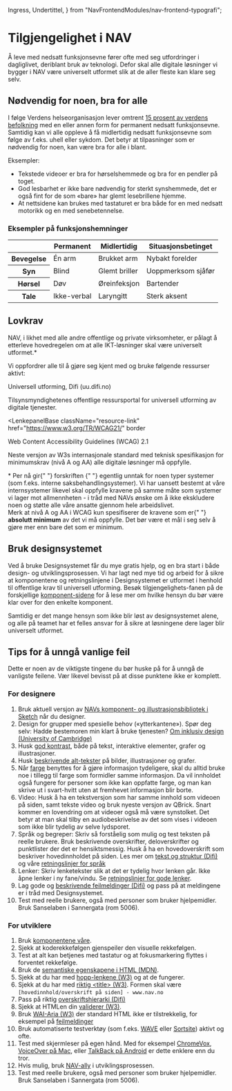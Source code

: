   Ingress,
  Undertittel,
} from "NavFrontendModules/nav-frontend-typografi";



# Tilgjengelighet i NAV

<Ingress>
  Å leve med nedsatt funksjonsevne fører ofte med seg utfordringer i
  dagliglivet, deriblant bruk av teknologi. Defor skal alle digitale løsninger
  vi bygger i NAV være universelt utformet slik at de aller fleste kan klare seg
  selv.
</Ingress>

## Nødvendig for noen, bra for alle

I følge Verdens helseorganisasjon lever omtrent [15 prosent av verdens befolkning](https://www.who.int/disabilities/world_report/2011/report/en/) med en eller annen form for permanent nedsatt funksjonsevne. Samtidig kan vi alle oppleve å få midlertidig nedsatt funksjonsevne som følge av f.eks. uhell eller sykdom. Det betyr at tilpasninger som er nødvendig for noen, kan være bra for alle i blant.

<Panel className="panel--grey">
  <Undertittel>Eksempler:</Undertittel>
  <ul>
    <li>
      Tekstede videoer er bra for hørselshemmede og bra for en pendler på toget.
    </li>
    <li>
      God lesbarhet er ikke bare nødvendig for sterkt synshemmede, det er også
      fint for de som «bare» har glemt lesebrillene hjemme.
    </li>
    <li>
      At nettsidene kan brukes med tastaturet er bra både for en med nedsatt
      motorikk og en med senebetennelse.
    </li>
  </ul>
</Panel>

### Eksempler på funksjonshemninger

<OverflowDetector>
  <table className="tabell">
    <thead>
      <tr>
        <th></th>
        <th>Permanent</th>
        <th>Midlertidig</th>
        <th>Situasjonsbetinget</th>
      </tr>
    </thead>
    <tbody>
      <tr>
        <th>Bevegelse</th>
        <td>Én arm</td>
        <td>Brukket arm</td>
        <td>Nybakt forelder</td>
      </tr>
      <tr>
        <th>Syn</th>
        <td>Blind</td>
        <td>Glemt briller</td>
        <td>Uoppmerksom sjåfør</td>
      </tr>
      <tr>
        <th>Hørsel</th>
        <td>Døv</td>
        <td>Øreinfeksjon</td>
        <td>Bartender</td>
      </tr>
      <tr>
        <th>Tale</th>
        <td>Ikke-verbal</td>
        <td>Laryngitt</td>
        <td>Sterk aksent</td>
      </tr>
    </tbody>
  </table>
</OverflowDetector>

## Lovkrav

NAV, i likhet med alle andre offentlige og private virksomheter, er pålagt å etterleve hovedregelen om at alle IKT-løsninger skal være universelt utformet.\*

Vi oppfordrer alle til å gjøre seg kjent med og bruke følgende ressurser aktivt:

<LenkepanelBase className="resource-link" href="https://uu.difi.no" border>
  <div>
    <Undertittel className="lenkepanel__heading">
      Universell utforming, Difi (uu.difi.no)
    </Undertittel>
    <p>
      Tilsynsmyndighetenes offentlige ressursportal for universell utforming av
      digitale tjenester.
    </p>
  </div>
</LenkepanelBase>

<LenkepanelBase
  className="resource-link"
  href="https://www.w3.org/TR/WCAG21/"
  border
>
  <div>
    <Undertittel className="lenkepanel__heading">
      Web Content Accessibility Guidelines (WCAG) 2.1
    </Undertittel>
    <p>
      Neste versjon av W3s internasjonale standard med teknisk spesifikasjon for
      minimumskrav (nivå A og AA) alle digitale løsninger må oppfylle.
    </p>
  </div>
</LenkepanelBase>

<Alertstripe type="info">
  * Per nå gir{" "}
  <Lenke href="https://lovdata.no/dokument/SF/forskrift/2013-06-21-732">
    forskriften
  </Lenke>{" "}
  egentlig unntak for noen typer systemer (som f.eks. interne
  saksbehandlingsystemer). Vi har uansett bestemt at våre internsystemer likevel
  skal oppfylle kravene på samme måte som systemer vi lager mot allmennheten - i
  tråd med NAVs ønske om å ikke ekskludere noen og støtte alle våre ansatte
  gjennom hele arbeidslivet.
</Alertstripe>
<br />
<Alertstripe type="advarsel">
  Merk at nivå A og AA i WCAG kun spesifiserer de kravene som er{" "}
  <strong>absolutt minimum</strong> av det vi må oppfylle. Det bør være et mål i
  seg selv å gjøre mer enn bare det som er minimum.
</Alertstripe>

## Bruk designsystemet

Ved å bruke Designsystemet får du mye gratis hjelp, og en bra start i både design- og utviklingsprosessen. Vi har lagt ned mye tid og arbeid for å sikre at komponentene og retningslinjene i Designsystemet er utformet i henhold til offentlige krav til universell utforming. Besøk tilgjengelighets-fanen på de forskjellige [komponent-sidene](/components) for å lese mer om hvilke hensyn du bør være klar over for den enkelte komponent.

Samtidig er det mange hensyn som ikke blir løst av designsystemet alene, og alle på teamet har et felles ansvar for å sikre at løsningene dere lager blir universelt utformet.

## Tips for å unngå vanlige feil

Dette er noen av de viktigste tingene du bør huske på for å unngå de vanligste feilene. Vær likevel bevisst på at disse punktene ikke er komplett.

### For designere

1.  Bruk aktuell versjon av [NAVs komponent- og illustrasjonsbibliotek i Sketch](/resources/new-project#for-designere) når du designer.
2.  Design for grupper med spesielle behov («ytterkantene»). Spør deg selv: Hadde bestemoren min klart å bruke tjenesten? [Om inklusiv design (University of Cambridge)](http://www.inclusivedesigntoolkit.com/whatis/whatis.html)
3.  Husk [god kontrast](/resources/colors/accessibility#krav-til-kontrast), både på tekst, interaktive elementer, grafer og illustrasjoner.
4.  Husk [beskrivende alt-tekster](/accessibility/alt-text) på bilder, illustrasjoner og grafer.
5.  Når [farge](/resources/colors/accessibility) benyttes for å gjøre informasjon tydeligere, skal du alltid bruke noe i tillegg til farge som formidler samme informasjon. Da vil innholdet også fungere for personer som ikke kan oppfatte farge, og man kan skrive ut i svart-hvitt uten at fremhevet informasjon blir borte.
6.  Video: Husk å ha en tekstversjon som har samme innhold som videoen på siden, samt tekste video og bruk nyeste versjon av QBrick. Snart kommer en lovendring om at videoer også må være synstolket. Det betyr at man skal tilby en audiobeskrivelse av det som vises i videoen som ikke blir tydelig av selve lydsporet.
7.  Språk og begreper: Skriv så forståelig som mulig og test teksten på reelle brukere. Bruk beskrivende overskrifter, deloverskrifter og punktlister der det er hensiktsmessig. Husk å ha en hovedoverskrift som beskriver hovedinnholdet på siden. Les mer om [tekst og struktur (Difi)]([https://uu.difi.no/krav-og-regelverk/losningsforslag-web/tekst-og-struktur) og våre [retningslinjer for språk](https://design.nav.no/resources/language)
8.  Lenker: Skriv lenketekster slik at det er tydelig hvor lenken går. Ikke åpne lenker i ny fane/vindu. Se [retningslinjer for gode lenker](https://design.nav.no/components/lenke/accessibility).
9.  Lag gode og [beskrivende feilmeldinger (Difi)](https://uu.difi.no/krav-og-regelverk/losningsforslag-web/feilhandtering) og pass på at meldingene er i tråd med Designsystemet.
10. Test med reelle brukere, også med personer som bruker hjelpemidler. Bruk Sanselaben i Sannergata (rom 5006).

### For utviklere

1.  Bruk [komponentene våre](/components).
2.  Sjekk at koderekkefølgen gjenspeiler den visuelle rekkefølgen.
3.  Test at alt kan betjenes med tastatur og at fokusmarkering flyttes i forventet rekkefølge.
4.  Bruk de [semantiske egenskapene i HTML (MDN)](https://developer.mozilla.org/en-US/docs/Glossary/Semantics).
5.  Sjekk at du har med [hopp-lenkene (W3)](https://www.w3.org/TR/WCAG21/#bypass-blocks) og at de fungerer.
6.  Sjekk at du har med [riktig &lt;title&gt; (W3)](https://www.w3.org/TR/WCAG21/#page-titled). Formen skal være `[hovedinnhold/overskrift på siden] - www.nav.no`
7.  Pass på riktig [overskriftshierarki (Difi)](https://uu.difi.no/krav-og-regelverk/losningsforslag-web/tekst-og-struktur)
8.  Sjekk at HTMLen din [validerer (W3)](https://validator.w3.org).
9.  Bruk [WAI-Aria (W3)](https://www.w3.org/WAI/standards-guidelines/aria) der standard HTML ikke er tilstrekkelig, for eksempel på [feilmeldinger](https://www.w3.org/TR/WCAG21/#status-messages)
10. Bruk automatiserte testverktøy (som f.eks. [WAVE](https://wave.webaim.org) eller [Sortsite](https://www.powermapper.com/products/sortsite/)) aktivt og ofte.
11. Test med skjermleser på egen hånd. Med for eksempel [ChromeVox](https://www.chromevox.com), [VoiceOver på Mac](https://webaim.org/articles/voiceover/), eller [TalkBack på Android](https://support.google.com/accessibility/android/answer/6283677?hl=en) er dette enklere enn du tror.
12. Hvis mulig, bruk [NAV-ally](https://www.npmjs.com/package/nav-ally) i utviklingsprosessen.
13. Test med reelle brukere, også med personer som bruker hjelpemidler. Bruk Sanselaben i Sannergata (rom 5006).
